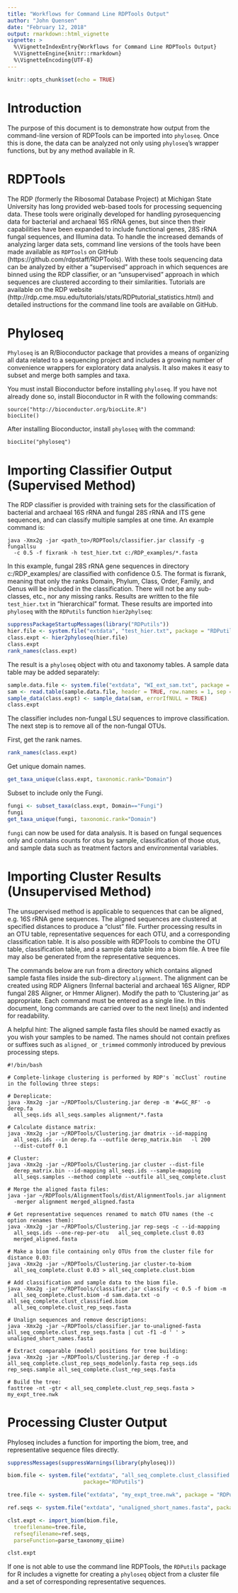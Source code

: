 ```yaml
---
title: "Workflows for Command Line RDPTools Output"
author: "John Quensen"
date: "February 12, 2018"
output: rmarkdown::html_vignette
vignette: >
  %\VignetteIndexEntry{Workflows for Command Line RDPTools Output}
  %\VignetteEngine{knitr::rmarkdown}
  %\VignetteEncoding{UTF-8}
---
```



```r
knitr::opts_chunk$set(echo = TRUE)
```

# Introduction

The purpose of this document is to demonstrate how output from the command-line version of RDPTools can be imported into `phyloseq`. Once this is done, the data can be analyzed not only using `phyloseq`'s wrapper functions, but by any method available in R.

# RDPTools

The RDP (formerly the Ribosomal Database Project) at Michigan State University has long provided web-based tools for processing sequencing data. These tools were originally developed for handling pyrosequencing data for bacterial and archaeal 16S rRNA genes, but since then their capabilities have been expanded to include functional genes, 28S rRNA fungal sequences, and Illumina data. To handle the increased demands of analyzing larger data sets, command line versions of the tools have been made available as `RDPTools` on GitHub (https://github.com/rdpstaff/RDPTools). With these tools sequencing data can be analyzed by either a "supervised" approach in which sequences are binned using the RDP classifier, or an "unsupervised" approach in which sequences are clustered according to their similarities. Tutorials are available on the RDP website (http://rdp.cme.msu.edu/tutorials/stats/RDPtutorial_statistics.html) and detailed instructions for the command line tools are available on GitHub.

# Phyloseq

`Phyloseq` is an R/Bioconductor package that provides a means of organizing all data related to a sequencing project and includes a growing number of convenience wrappers for exploratory data analysis. It also makes it easy to subset and merge both samples and taxa.   

You must install Bioconductor before installing `phyloseq`. If you have not already done so, install Bioconductor in R with the following commands:  
 
```
source("http://bioconductor.org/biocLite.R")
biocLite()
```
After installing Bioconductor, install `phyloseq` with the command:  

```
biocLite("phyloseq")
```

# Importing Classifier Output (Supervised Method)

The RDP classifier is provided with training sets for the classification of bacterial and archaeal 16S rRNA and fungal 28S rRNA and ITS gene sequences, and can classify multiple samples at one time. An example command is:  

```
java -Xmx2g -jar <path_to>/RDPTools/classifier.jar classify -g fungallsu
  -c 0.5 -f fixrank -h test_hier.txt c:/RDP_examples/*.fasta
```
In this example, fungal 28S rRNA  gene sequences in directory c:/RDP_examples/ are classified with confidence 0.5. The format is fixrank, meaning that only the ranks Domain, Phylum, Class, Order, Family, and Genus will be included in the classification. There will not be any sub-classes, etc., nor any missing ranks. Results are written to the file `test_hier.txt` in "hierarchical" format. These results are imported into `phyloseq` with the `RDPutils` function `hier2phylseq`:  

```r
suppressPackageStartupMessages(library("RDPutils"))
hier.file <- system.file("extdata", "test_hier.txt", package = "RDPutils")
class.expt <- hier2phyloseq(hier.file)
class.expt
rank_names(class.expt)
```

The result is a `phyloseq` object with otu and taxonomy tables. A sample data table may be added separately:  

```r
sample.data.file <- system.file("extdata", "WI_ext_sam.txt", package = "RDPutils")
sam <- read.table(sample.data.file, header = TRUE, row.names = 1, sep = "\t")
sample_data(class.expt) <- sample_data(sam, errorIfNULL = TRUE)
class.expt
```

The classifier includes non-fungal LSU sequences to improve classification. The next step is to remove all of the non-fungal OTUs.

First, get the rank names.  

```r
rank_names(class.expt)
```

Get unique domain names.  

```r
get_taxa_unique(class.expt, taxonomic.rank="Domain")
```

Subset to include only the Fungi.  

```r
fungi <- subset_taxa(class.expt, Domain=="Fungi")
fungi
get_taxa_unique(fungi, taxonomic.rank="Domain")
```

`fungi` can now be used for data analysis. It is based on fungal sequences only and contains counts for otus by sample, classification of those otus, and sample data such as treatment factors and environmental variables.  

# Importing Cluster Results (Unsupervised Method)

The unsupervised method is applicable to sequences that can be aligned, e.g. 16S rRNA gene sequences. The aligned sequences are clustered at specified distances to produce a "clust" file. Further processing results in an OTU table, representative sequences for each OTU, and a corresponding classification table. It is also possible with RDPTools to combine the OTU table, classification table, and a sample data table into a biom file. A tree file may also be generated from the representative sequences.  

The commands below are run from a directory which contains aligned sample fasta files  inside the sub-directory `alignment`. The alignment can be created using RDP Aligners (Infernal bacterial and archaeal 16S Aligner, RDP fungal 28S Aligner, or Hmmer Aligner). Modify the path to 'Clustering.jar' as appropriate. Each command must be entered as a single line. In this document, long commands are carried over to the next line(s) and indented for readability.  

A helpful hint: The aligned sample fasta files should be named exactly as you wish your samples to be named. The names should not contain prefixes or suffixes such as `aligned_` or `_trimmed` commonly introduced by previous processing steps.

```
#!/bin/bash

# Complete-linkage clustering is performed by RDP's `mcClust` routine in the following three steps:

# Dereplicate:
java -Xmx2g -jar ~/RDPTools/Clustering.jar derep -m '#=GC_RF' -o derep.fa 
  all_seqs.ids all_seqs.samples alignment/*.fasta

# Calculate distance matrix:
java -Xmx2g -jar ~/RDPTools/Clustering.jar dmatrix --id-mapping 
  all_seqs.ids --in derep.fa --outfile derep_matrix.bin   -l 200 
  --dist-cutoff 0.1

# Cluster:
java -Xmx2g -jar ~/RDPTools/Clustering.jar cluster --dist-file 
  derep_matrix.bin --id-mapping all_seqs.ids --sample-mapping 
  all_seqs.samples --method complete --outfile all_seq_complete.clust

# Merge the aligned fasta files:
java -jar ~/RDPTools/AlignmentTools/dist/AlignmentTools.jar alignment   
  -merger alignment merged_aligned.fasta

# Get representative sequences renamed to match OTU names (the -c option renames them):
java -Xmx2g -jar ~/RDPTools/Clustering.jar rep-seqs -c --id-mapping 
  all_seqs.ids --one-rep-per-otu   all_seq_complete.clust 0.03 
  merged_aligned.fasta

# Make a biom file containing only OTUs from the cluster file for distance 0.03:
java -Xmx2g -jar ~/RDPTools/Clustering.jar cluster-to-biom 
  all_seq_complete.clust 0.03 > all_seq_complete.clust.biom

# Add classification and sample data to the biom file. 
java -Xmx2g -jar ~/RDPTools/classifier.jar classify -c 0.5 -f biom -m 
  all_seq_complete.clust.biom -d sam.data.txt -o  all_seq_complete.clust_classified.biom 
  all_seq_complete.clust_rep_seqs.fasta

# Unalign sequences and remove descriptions:  
java -Xmx2g -jar ~/RDPTools/classifier.jar to-unaligned-fasta all_seq_complete.clust_rep_seqs.fasta | cut -f1 -d ' ' > unaligned_short_names.fasta

# Extract comparable (model) positions for tree building: 
java -Xmx2g -jar ~/RDPTools/Clustering.jar derep -f -o all_seq_complete.clust_rep_seqs_modelonly.fasta rep_seqs.ids rep_seqs.sample all_seq_complete.clust_rep_seqs.fasta

# Build the tree:
fasttree -nt -gtr < all_seq_complete.clust_rep_seqs.fasta > my_expt_tree.nwk
```
# Processing Cluster Output

Phyloseq includes a function for importing the biom, tree, and representative sequence files directly.    

```r
suppressMessages(suppressWarnings(library(phyloseq)))

biom.file <- system.file("extdata", "all_seq_complete.clust_classified.biom",
                        package="RDPutils")

tree.file <- system.file("extdata", "my_expt_tree.nwk", package = "RDPutils")

ref.seqs <- system.file("extdata", "unaligned_short_names.fasta", package = "RDPutils")

clst.expt <- import_biom(biom.file, 
  treefilename=tree.file,
  refseqfilename=ref.seqs,
  parseFunction=parse_taxonomy_qiime)

clst.expt
```

If one is not able to use the command line RDPTools, the `RDPutils` package for R includes a vignette for creating a `phyloseq` object from a cluster file and a set of corresponding representative sequences.  
